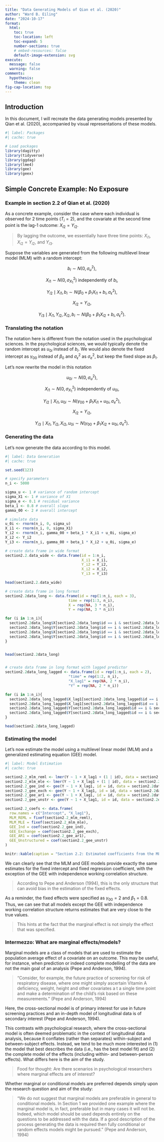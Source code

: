 ```yaml
---
title: "Data Generating Models of Qian et al. (2020)"
author: "Ward B. Eiling"
date: "2024-10-17"
format: 
  html:
    toc: true
    toc-location: left
    toc-expand: 5
    number-sections: true
    # embed-resources: false
    default-image-extension: svg
execute:
  message: false
  warning: false
comments:
  hypothesis: 
    theme: clean
fig-cap-location: top
---
```


## Introduction

In this document, I will recreate the data generating models presented by Qian et al. (2020), accompanied by visual representations of these models.

```r
#| label: Packages
#| cache: true

# Load packages
library(dagitty)
library(tidyverse)
library(ggdag)
library(lme4)
library(gee)
library(geex)
```

## Simple Concrete Example: No Exposure

### Example in section 2.2 of Qian et al. (2020)

As a concrete example, consider the case where each individual is observed for 2 time points ($T_i = 2$), and the covariate at the second time point is the lag-1 outcome: $X_{i2} = Y_{i2}$.

> By lagging the outcome, we essentially have three time points: $X_{i1}$, $X_{i2} = Y_{i2}$, and $Y_{i3}$.

Suppose the variables are generated from the following multilevel linear model (MLM) with a random intercept:

$$
b_i \sim N(0, \sigma_u^2),
$$

$$
X_{i1} \sim N(0, \sigma_{X_1}^2) \text{ independently of } b_i,
$$

$$
Y_{i2} \mid X_{i1}, b_i \sim N(\beta_0 + \beta_1 X_{i1} + b_i, \sigma_\epsilon^2),
$$

$$
X_{i2} = Y_{i2},
$$

$$
Y_{i3} \mid X_{i1}, Y_{i2}, X_{i2}, b_i \sim N(\beta_0 + \beta_1 X_{i2} + b_i, \sigma_\epsilon^2).
$$

### Translating the notation

The notation here is different from the notation used in the psychological sciences. In the psychological sciences, we would typically denote the random intercept as $u_{0i}$ instead of $b_i$. We would also denote the fixed intercept as $\gamma_{00}$ instead of $\beta_0$ and $\sigma_\epsilon^2$ as $\sigma_e^2$, but keep the fixed slope as $\beta_1$.

Let's now rewrite the model in this notation

$$
u_{0i} \sim N(0, \sigma_u^2),
$$

$$
X_{i1} \sim N(0, \sigma_{X_1}^2) \text{ independently of } u_{0i},
$$

$$
Y_{i2} \mid X_{i1}, u_{0i} \sim N(\gamma_{00} + \beta_1 X_{i1} + u_{0i}, \sigma_e^2),
$$

$$
X_{i2} = Y_{i2},
$$

$$
Y_{i3} \mid X_{i1}, Y_{i2}, X_{i2}, u_{0i} \sim N(\gamma_{00} + \beta_1 X_{i2} + u_{0i}, \sigma_e^2).
$$

### Generating the data

Let's now generate the data according to this model.

```r
#| label: Data Generation
#| cache: true

set.seed(123)

# specify parameters
n_i <- 5000

sigma_u <- 1 # variance of random intercept
sigma_X1 <- 1 # variance of X1
sigma_e <- 0.1 # residual variance
beta_1 <- 0.8 # overall slope
gamma_00 <- 2 # overall intercept

# simulate data
u_0i <- rnorm(n_i, 0, sigma_u)
X_i1 <- rnorm(n_i, 0, sigma_X1)
Y_i2 <- rnorm(n_i, gamma_00 + beta_1 * X_i1 + u_0i, sigma_e)
X_i2 <- Y_i2
Y_i3 <- rnorm(n_i, gamma_00 + beta_1 * X_i2 + u_0i, sigma_e)

# create data frame in wide format
section2.2.data_wide <- data.frame(id = 1:n_i,
                                   X_i1 = X_i1,
                                   Y_i2 = Y_i2,
                                   X_i2 = X_i2,
                                   Y_i3 = Y_i3)

head(section2.2.data_wide)

# create data frame in long format
section2.2data_long <- data.frame(id = rep(1:n_i, each = 3),
                             time = rep(1:3, n_i),
                             X = rep(NA, 3 * n_i),
                             Y = rep(NA, 3 * n_i))

for (i in 1:n_i){
  section2.2data_long$X[section2.2data_long$id == i & section2.2data_long$time == 1] <- X_i1[i]
  section2.2data_long$Y[section2.2data_long$id == i & section2.2data_long$time == 2] <- Y_i2[i]
  section2.2data_long$X[section2.2data_long$id == i & section2.2data_long$time == 2] <- X_i2[i]
  section2.2data_long$Y[section2.2data_long$id == i & section2.2data_long$time == 3] <- Y_i3[i]
}


head(section2.2data_long)


# create data frame in long format with lagged predictor
section2.2data_long_lagged <- data.frame(id = rep(1:n_i, each = 2),
                             "time" = rep(1:2, n_i),
                             "X_lag1" = rep(NA, 2 * n_i),
                             "Y" = rep(NA, 2 * n_i))

for (i in 1:n_i){
  section2.2data_long_lagged$X_lag1[section2.2data_long_lagged$id == i & section2.2data_long_lagged$time == 1] <- X_i1[i]
  section2.2data_long_lagged$X_lag1[section2.2data_long_lagged$id == i & section2.2data_long_lagged$time == 2] <- X_i2[i]
  section2.2data_long_lagged$Y[section2.2data_long_lagged$id == i & section2.2data_long_lagged$time == 1] <- Y_i2[i]
  section2.2data_long_lagged$Y[section2.2data_long_lagged$id == i & section2.2data_long_lagged$time == 2] <- Y_i3[i]
}

head(section2.2data_long_lagged)

```

### Estimating the model

Let's now estimate the model using a multilevel linear model (MLM) and a generalized estimating equation (GEE) model.

```r
#| label: Model Estimation
#| cache: true

section2.2_mlm_reml <- lmer(Y ~ 1 + X_lag1 + (1 | id), data = section2.2data_long_lagged)
section2.2_mlm_mle <- lmer(Y ~ 1 + X_lag1 + (1 | id), data = section2.2data_long_lagged, REML = FALSE)
section2.2_gee_ind <- gee(Y ~ 1 + X_lag1, id = id, data = section2.2data_long_lagged, family = gaussian, corstr = "independence")
section2.2_gee_exch <- gee(Y ~ 1 + X_lag1, id = id, data = section2.2data_long_lagged, family = gaussian, corstr = "exchangeable")
section2.2_gee_ar1 <- gee(Y ~ 1 + X_lag1, id = id, data = section2.2data_long_lagged, family = gaussian, corstr = "AR-M", Mv = 1)
section2.2_gee_unstr <- gee(Y ~ 1 + X_lag1, id = id, data = section2.2data_long_lagged, family = gaussian, corstr = "unstructured")

section2.2_coefs <- data.frame(
  row.names = c("Intercept", "X_lag1"),
  MLM_REML = fixef(section2.2_mlm_reml),
  MLM_MLE = fixef(section2.2_mlm_mle),
  GEE_Ind = coef(section2.2_gee_ind),
  GEE_Exchange = coef(section2.2_gee_exch),
  GEE_AR1 = coef(section2.2_gee_ar1),
  GEE_Unstructured = coef(section2.2_gee_unstr)
)

knitr::kable(caption = "Section 2.2: Estimated coefficients from the MLM and GEE models", section2.2_coefs, digits = 3)
```

We can clearly see that the MLM and GEE models provide exactly the same estimates for the fixed intercept and fixed regression coefficient, with the exception of the GEE with independence working correlation structure.

> According to Pepe and Anderson (1994), this is the only structure that can avoid bias in the estimation of the fixed effects.

As a reminder, the fixed effects were specified as $\gamma_{00} = 2$ and $\beta_1 = 0.8$. Thus, we can see that all models except the GEE with independence working correlation structure returns estimates that are very close to the true values.

> This hints at the fact that the marginal effect is not simply the effect that was specified.

### Intermezzo: What are marginal effects/models?

Marginal models are a class of models that are used to estimate the population average effect of a covariate on an outcome. This may be useful, for instance, when prediction or indeed complete modelling of the data are not the main goal of an analysis (Pepe and Anderson, 1994).

> "Consider, for example, the future practice of screening for risk of respiratory disease, where one might simply ascertain Vitamin A deficiency, weight, height and other covariates a t a single time point and make a determination of the child's risk based on these measurements." (Pepe and Anderson, 1994)

Here, the cross-sectional model is of primary interest for use in future screening practices and an in-depth model of longitudinal data is of secondary interest (Pepe and Anderson, 1994).

This contrasts with psychological research, where the cross-sectional model is often deemed problematic in the context of longitudinal data analysis, because it conflates (rather than separates) within-subject and between-subject effects. Instead, we tend to be much more interested in (1) the model that best describes the data (i.e., has the best model fit) and (2) the complete model of the effects (including within- and between-person effects). What differs here is the aim of the study.

> Food for thought: Are there scenarios in psychological researchers where marginal effects are of interest?

Whether marginal or conditional models are preferred depends simply upon the research question and aim of the study:

> "We do not suggest that marginal models are preferable in general to conditional models. In Section 1 we provided one example where the marginal model is, in fact, preferable but in many cases it will not be. Indeed, which model should be used depends entirely on the questions to be addressed with the data. If a good description of the process generating the data is required then fully conditional or random effects models might be pursued." (Pepe and Anderson, 1994)
